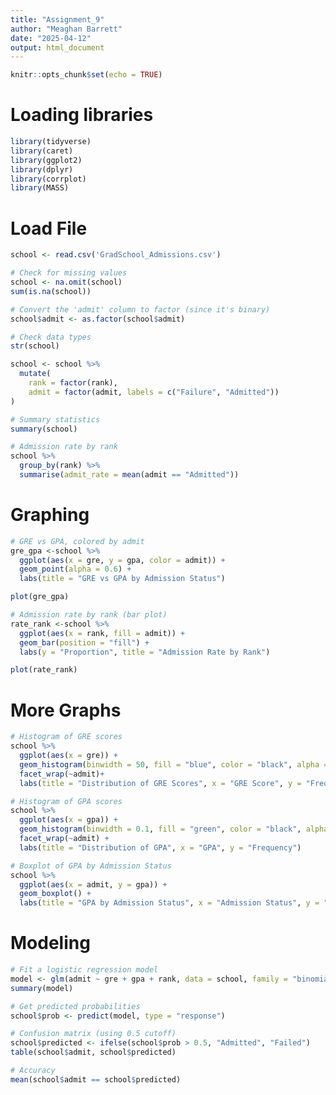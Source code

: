 ```yaml
---
title: "Assignment_9"
author: "Meaghan Barrett"
date: "2025-04-12"
output: html_document
---
```


```r
knitr::opts_chunk$set(echo = TRUE)
```

# **Loading libraries**

```r
library(tidyverse) 
library(caret)     
library(ggplot2)    
library(dplyr)  
library(corrplot)
library(MASS)

```


# **Load File**
```r
school <- read.csv('GradSchool_Admissions.csv')

# Check for missing values
school <- na.omit(school)
sum(is.na(school))

# Convert the 'admit' column to factor (since it's binary)
school$admit <- as.factor(school$admit)

# Check data types
str(school)

school <- school %>%
  mutate(
    rank = factor(rank),
    admit = factor(admit, labels = c("Failure", "Admitted"))
)

# Summary statistics
summary(school)

# Admission rate by rank
school %>%
  group_by(rank) %>%
  summarise(admit_rate = mean(admit == "Admitted"))
```


# **Graphing**
```r
# GRE vs GPA, colored by admit
gre_gpa <-school %>% 
  ggplot(aes(x = gre, y = gpa, color = admit)) +
  geom_point(alpha = 0.6) +
  labs(title = "GRE vs GPA by Admission Status")

plot(gre_gpa)

# Admission rate by rank (bar plot)
rate_rank <-school %>% 
  ggplot(aes(x = rank, fill = admit)) +
  geom_bar(position = "fill") +
  labs(y = "Proportion", title = "Admission Rate by Rank")

plot(rate_rank)
```
# More Graphs

```r
# Histogram of GRE scores
school %>% 
  ggplot(aes(x = gre)) +
  geom_histogram(binwidth = 50, fill = "blue", color = "black", alpha = 0.7) +
  facet_wrap(~admit)+
  labs(title = "Distribution of GRE Scores", x = "GRE Score", y = "Frequency")

# Histogram of GPA scores
school %>% 
  ggplot(aes(x = gpa)) +
  geom_histogram(binwidth = 0.1, fill = "green", color = "black", alpha = 0.7) +
  facet_wrap(~admit) +
  labs(title = "Distribution of GPA", x = "GPA", y = "Frequency")

# Boxplot of GPA by Admission Status
school %>% 
  ggplot(aes(x = admit, y = gpa)) +
  geom_boxplot() +
  labs(title = "GPA by Admission Status", x = "Admission Status", y = "GPA")

```

# **Modeling**
```r
# Fit a logistic regression model
model <- glm(admit ~ gre + gpa + rank, data = school, family = "binomial")
summary(model)

# Get predicted probabilities
school$prob <- predict(model, type = "response")

# Confusion matrix (using 0.5 cutoff)
school$predicted <- ifelse(school$prob > 0.5, "Admitted", "Failed")
table(school$admit, school$predicted)

# Accuracy
mean(school$admit == school$predicted)
```
